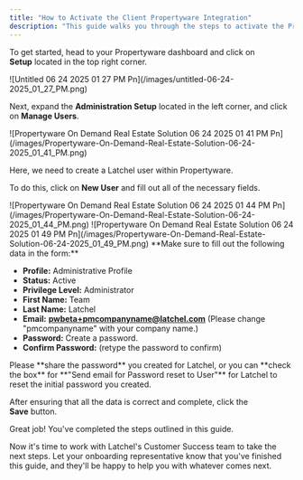 ```yaml
---
title: "How to Activate the Client Propertyware Integration"
description: "This guide walks you through the steps to activate the Propertyware integration for your account. By enabling this integration, Latchel will automatically sync with your Propertyware data, ensuring your properties, residents, and work orders stay up-to-date without manual input."
---
```


To get started, head to your Propertyware dashboard and click on **Setup** located in the top right corner.

<Frame>
  ![Untitled 06 24 2025 01 27 PM Pn](/images/untitled-06-24-2025_01_27_PM.png)
</Frame>

Next, expand the **Administration Setup** located in the left corner, and click on **Manage Users**.

<Frame>
  ![Propertyware On Demand Real Estate Solution 06 24 2025 01 41 PM Pn](/images/Propertyware-On-Demand-Real-Estate-Solution-06-24-2025_01_41_PM.png)
</Frame>

Here, we need to create a Latchel user within Propertyware.

To do this, click on **New User** and fill out all of the necessary fields.

<Frame>
  ![Propertyware On Demand Real Estate Solution 06 24 2025 01 44 PM Pn](/images/Propertyware-On-Demand-Real-Estate-Solution-06-24-2025_01_44_PM.png)
</Frame>

<Frame>
  ![Propertyware On Demand Real Estate Solution 06 24 2025 01 49 PM Pn](/images/Propertyware-On-Demand-Real-Estate-Solution-06-24-2025_01_49_PM.png)
</Frame>

<Check>
  **Make sure to fill out the following data in the form:**

  - **Profile:** Administrative Profile
  - **Status:** Active
  - **Privilege Level:** Administrator
  - **First Name:** Team
  - **Last Name:** Latchel
  - **Email:** [**pwbeta\+pmcompanyname@latchel.com**](mailto:pwbeta+pmcompanyname@latchel.com) (Please change "pmcompanyname" with your company name.)
  - **Password:** Create a password.
  - **Confirm Password:** (retype the password to confirm)
</Check>

<Warning>
  Please **share the password**  you created for Latchel, or you can **check the box** for **"Send email for Password reset to User"** for Latchel to reset the initial password you created.
</Warning>

After ensuring that all the data is correct and complete, click the **Save** button.

Great job\! You've completed the steps outlined in this guide.

Now it's time to work with Latchel's Customer Success team to take the next steps. Let your onboarding representative know that you've finished this guide, and they'll be happy to help you with whatever comes next.